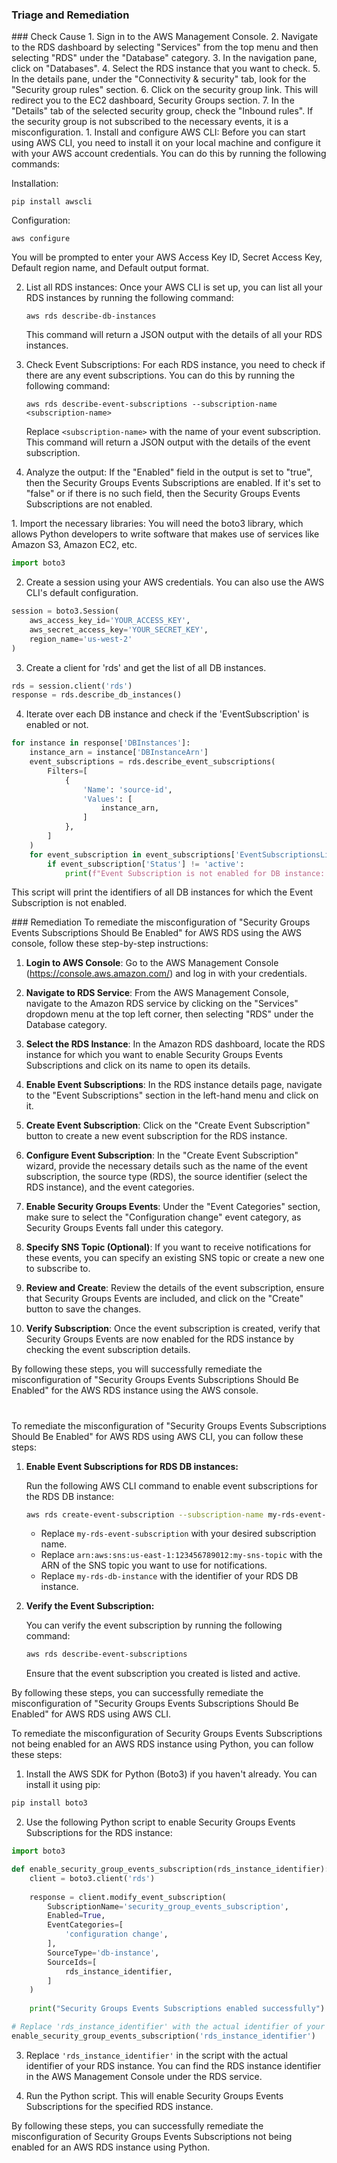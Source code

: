 
### Triage and Remediation
<Tabs>

<Tab title='Cause'>
### Check Cause
<AccordionGroup>
<Accordion title='Using Console' defaultOpen='true'>
1. Sign in to the AWS Management Console.
2. Navigate to the RDS dashboard by selecting "Services" from the top menu and then selecting "RDS" under the "Database" category.
3. In the navigation pane, click on "Databases".
4. Select the RDS instance that you want to check.
5. In the details pane, under the "Connectivity & security" tab, look for the "Security group rules" section.
6. Click on the security group link. This will redirect you to the EC2 dashboard, Security Groups section.
7. In the "Details" tab of the selected security group, check the "Inbound rules". If the security group is not subscribed to the necessary events, it is a misconfiguration.
</Accordion>

<Accordion title='Using CLI'>
1. Install and configure AWS CLI: Before you can start using AWS CLI, you need to install it on your local machine and configure it with your AWS account credentials. You can do this by running the following commands:

   Installation:
   ```
   pip install awscli
   ```
   Configuration:
   ```
   aws configure
   ```
   You will be prompted to enter your AWS Access Key ID, Secret Access Key, Default region name, and Default output format.

2. List all RDS instances: Once your AWS CLI is set up, you can list all your RDS instances by running the following command:
   ```
   aws rds describe-db-instances
   ```
   This command will return a JSON output with the details of all your RDS instances.

3. Check Event Subscriptions: For each RDS instance, you need to check if there are any event subscriptions. You can do this by running the following command:
   ```
   aws rds describe-event-subscriptions --subscription-name <subscription-name>
   ```
   Replace `<subscription-name>` with the name of your event subscription. This command will return a JSON output with the details of the event subscription.

4. Analyze the output: If the "Enabled" field in the output is set to "true", then the Security Groups Events Subscriptions are enabled. If it's set to "false" or if there is no such field, then the Security Groups Events Subscriptions are not enabled.
</Accordion>

<Accordion title='Using Python'>
1. Import the necessary libraries: You will need the boto3 library, which allows Python developers to write software that makes use of services like Amazon S3, Amazon EC2, etc.

```python
import boto3
```

2. Create a session using your AWS credentials. You can also use the AWS CLI's default configuration.

```python
session = boto3.Session(
    aws_access_key_id='YOUR_ACCESS_KEY',
    aws_secret_access_key='YOUR_SECRET_KEY',
    region_name='us-west-2'
)
```

3. Create a client for 'rds' and get the list of all DB instances.

```python
rds = session.client('rds')
response = rds.describe_db_instances()
```

4. Iterate over each DB instance and check if the 'EventSubscription' is enabled or not.

```python
for instance in response['DBInstances']:
    instance_arn = instance['DBInstanceArn']
    event_subscriptions = rds.describe_event_subscriptions(
        Filters=[
            {
                'Name': 'source-id',
                'Values': [
                    instance_arn,
                ]
            },
        ]
    )
    for event_subscription in event_subscriptions['EventSubscriptionsList']:
        if event_subscription['Status'] != 'active':
            print(f"Event Subscription is not enabled for DB instance: {instance['DBInstanceIdentifier']}")
```

This script will print the identifiers of all DB instances for which the Event Subscription is not enabled.
</Accordion>

</AccordionGroup>
</Tab>
<Tab title='Remediation'>
### Remediation

<AccordionGroup>
<Accordion title='Using Console' defaultOpen='true'>
To remediate the misconfiguration of "Security Groups Events Subscriptions Should Be Enabled" for AWS RDS using the AWS console, follow these step-by-step instructions:

1. **Login to AWS Console**: Go to the AWS Management Console (https://console.aws.amazon.com/) and log in with your credentials.

2. **Navigate to RDS Service**: From the AWS Management Console, navigate to the Amazon RDS service by clicking on the "Services" dropdown menu at the top left corner, then selecting "RDS" under the Database category.

3. **Select the RDS Instance**: In the Amazon RDS dashboard, locate the RDS instance for which you want to enable Security Groups Events Subscriptions and click on its name to open its details.

4. **Enable Event Subscriptions**: In the RDS instance details page, navigate to the "Event Subscriptions" section in the left-hand menu and click on it.

5. **Create Event Subscription**: Click on the "Create Event Subscription" button to create a new event subscription for the RDS instance.

6. **Configure Event Subscription**: In the "Create Event Subscription" wizard, provide the necessary details such as the name of the event subscription, the source type (RDS), the source identifier (select the RDS instance), and the event categories.

7. **Enable Security Groups Events**: Under the "Event Categories" section, make sure to select the "Configuration change" event category, as Security Groups Events fall under this category.

8. **Specify SNS Topic (Optional)**: If you want to receive notifications for these events, you can specify an existing SNS topic or create a new one to subscribe to.

9. **Review and Create**: Review the details of the event subscription, ensure that Security Groups Events are included, and click on the "Create" button to save the changes.

10. **Verify Subscription**: Once the event subscription is created, verify that Security Groups Events are now enabled for the RDS instance by checking the event subscription details.

By following these steps, you will successfully remediate the misconfiguration of "Security Groups Events Subscriptions Should Be Enabled" for the AWS RDS instance using the AWS console.

#
</Accordion>

<Accordion title='Using CLI'>
To remediate the misconfiguration of "Security Groups Events Subscriptions Should Be Enabled" for AWS RDS using AWS CLI, you can follow these steps:

1. **Enable Event Subscriptions for RDS DB instances:**
   
   Run the following AWS CLI command to enable event subscriptions for the RDS DB instance:
   
   ```bash
   aws rds create-event-subscription --subscription-name my-rds-event-subscription --sns-topic-arn arn:aws:sns:us-east-1:123456789012:my-sns-topic --source-type db-instance --source-ids my-rds-db-instance --event-categories availability,backup,configuration-change,creation,deletion,failover,failure,low-storage,read-replica,recovery,restoration,success
   ```
   
   - Replace `my-rds-event-subscription` with your desired subscription name.
   - Replace `arn:aws:sns:us-east-1:123456789012:my-sns-topic` with the ARN of the SNS topic you want to use for notifications.
   - Replace `my-rds-db-instance` with the identifier of your RDS DB instance.

2. **Verify the Event Subscription:**
   
   You can verify the event subscription by running the following command:
   
   ```bash
   aws rds describe-event-subscriptions
   ```

   Ensure that the event subscription you created is listed and active.

By following these steps, you can successfully remediate the misconfiguration of "Security Groups Events Subscriptions Should Be Enabled" for AWS RDS using AWS CLI.
</Accordion>

<Accordion title='Using Python'>
To remediate the misconfiguration of Security Groups Events Subscriptions not being enabled for an AWS RDS instance using Python, you can follow these steps:

1. Install the AWS SDK for Python (Boto3) if you haven't already. You can install it using pip:

```bash
pip install boto3
```

2. Use the following Python script to enable Security Groups Events Subscriptions for the RDS instance:

```python
import boto3

def enable_security_group_events_subscription(rds_instance_identifier):
    client = boto3.client('rds')
    
    response = client.modify_event_subscription(
        SubscriptionName='security_group_events_subscription',
        Enabled=True,
        EventCategories=[
            'configuration change',
        ],
        SourceType='db-instance',
        SourceIds=[
            rds_instance_identifier,
        ]
    )
    
    print("Security Groups Events Subscriptions enabled successfully")

# Replace 'rds_instance_identifier' with the actual identifier of your RDS instance
enable_security_group_events_subscription('rds_instance_identifier')
```

3. Replace `'rds_instance_identifier'` in the script with the actual identifier of your RDS instance. You can find the RDS instance identifier in the AWS Management Console under the RDS service.

4. Run the Python script. This will enable Security Groups Events Subscriptions for the specified RDS instance.

By following these steps, you can successfully remediate the misconfiguration of Security Groups Events Subscriptions not being enabled for an AWS RDS instance using Python.
</Accordion>

</AccordionGroup>
</Tab>
</Tabs>
